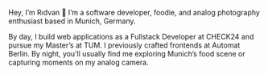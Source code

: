 Hey, I’m Rıdvan 🙌 I’m a software developer, foodie, and analog photography enthusiast based in Munich, Germany.

By day, I build web applications as a Fullstack Developer at CHECK24 and pursue my Master’s at TUM. I previously crafted frontends at Automat Berlin. By night, you’ll usually find me exploring Munich’s food scene or capturing moments on my analog camera.

